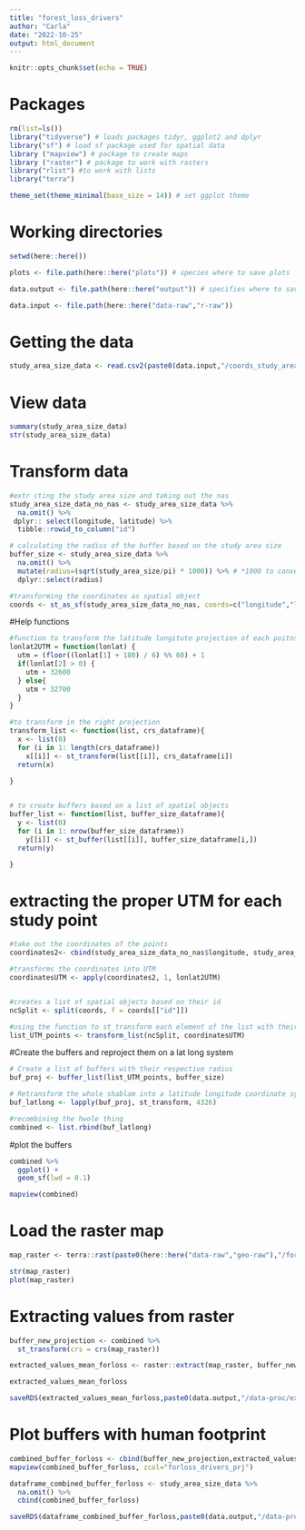 ```yaml
---
title: "forest_loss_drivers"
author: "Carla"
date: "2022-10-25"
output: html_document
---
```

```r
knitr::opts_chunk$set(echo = TRUE)
```


# Packages 

```r
rm(list=ls())
library("tidyverse") # loads packages tidyr, ggplot2 and dplyr
library("sf") # load sf package used for spatial data
library ("mapview") # package to create maps
library ("raster") # package to work with rasters
library("rlist") #to work with lists
library("terra")

theme_set(theme_minimal(base_size = 14)) # set ggplot theme 
```

# Working directories 
``` r

setwd(here::here())

plots <- file.path(here::here("plots")) # species where to save plots

data.output <- file.path(here::here("output")) # specifies where to save outputs

data.input <- file.path(here::here("data-raw","r-raw")) 

```

# Getting the data 

``` r
study_area_size_data <- read.csv2(paste0(data.input,"/coords_study_area_14102022.csv"), header=TRUE, sep=";", dec = ".")

``` 

# View data

``` r
summary(study_area_size_data)
str(study_area_size_data)

```

# Transform data

``` r
#extr cting the study area size and taking out the nas 
study_area_size_data_no_nas <- study_area_size_data %>% 
  na.omit() %>%
 dplyr:: select(longitude, latitude) %>%
  tibble::rowid_to_column("id")

# calculating the radius of the buffer based on the study area size
buffer_size <- study_area_size_data %>%
  na.omit() %>%
  mutate(radius=(sqrt(study_area_size/pi) * 1000)) %>% # *1000 to convert to km 
  dplyr::select(radius)

#transforming the coordinates as spatial object
coords <- st_as_sf(study_area_size_data_no_nas, coords=c("longitude","latitude"), crs=4326)

```

#Help functions 
```r
#function to transform the latitude longitute projection of each poitns into the right UTM
lonlat2UTM = function(lonlat) {
  utm = (floor((lonlat[1] + 180) / 6) %% 60) + 1
  if(lonlat[2] > 0) {
    utm + 32600
  } else{
    utm + 32700
  }
}

#to transform in the right projection
transform_list <- function(list, crs_dataframe){ 
  x <- list(0)
  for (i in 1: length(crs_dataframe))
    x[[i]] <- st_transform(list[[i]], crs_dataframe[i])
  return(x)
  
}


# to create buffers based on a list of spatial objects
buffer_list <- function(list, buffer_size_dataframe){
  y <- list(0)
  for (i in 1: nrow(buffer_size_dataframe))
    y[[i]] <- st_buffer(list[[i]], buffer_size_dataframe[i,])
  return(y)

}

```

# extracting the proper UTM for each study point
```r
#take out the coordinates of the points
coordinates2<- cbind(study_area_size_data_no_nas$longitude, study_area_size_data_no_nas$latitude)

#transforms the coordinates into UTM
coordinatesUTM <- apply(coordinates2, 1, lonlat2UTM)


#creates a list of spatial objects based on their id 
ncSplit <- split(coords, f = coords[["id"]])

#using the function to st_transform each element of the list with their corresponding UTM
list_UTM_points <- transform_list(ncSplit, coordinatesUTM)
```

#Create the buffers and reproject them on a lat long system
```r
# Create a list of buffers with their respective radius
buf_proj <- buffer_list(list_UTM_points, buffer_size)

# Retransform the whole shablam into a latitude longitude coordinate system
buf_latlong <- lapply(buf_proj, st_transform, 4326)

#recombining the hwole thing
combined <- list.rbind(buf_latlong)

```

#plot the buffers 
```r

combined %>% 
  ggplot() + 
  geom_sf(lwd = 0.1)

mapview(combined)
```

# Load the raster map

``` r
map_raster <- terra::rast(paste0(here::here("data-raw","geo-raw"),"/forloss_drivers_prj.tif"))

str(map_raster)
plot(map_raster)
```                

# Extracting values from raster

``` r
buffer_new_projection <- combined %>%
  st_transform(crs = crs(map_raster))

extracted_values_mean_forloss <- raster::extract(map_raster, buffer_new_projection,fun=mean, na.rm=TRUE)

extracted_values_mean_forloss 

saveRDS(extracted_values_mean_forloss,paste0(data.output,"/data-proc/extracted_values_mean_forloss",Sys.Date(),".rds"))
```

# Plot buffers with human footprint

``` r
combined_buffer_forloss <- cbind(buffer_new_projection,extracted_values_mean_forloss)
mapview(combined_buffer_forloss, zcol="forloss_drivers_prj")

dataframe_combined_buffer_forloss <- study_area_size_data %>%
  na.omit() %>%
  cbind(combined_buffer_forloss)

saveRDS(dataframe_combined_buffer_forloss,paste0(data.output,"/data-proc/dataframe_combined_buffer_forloss",Sys.Date(),".rds"))
```
